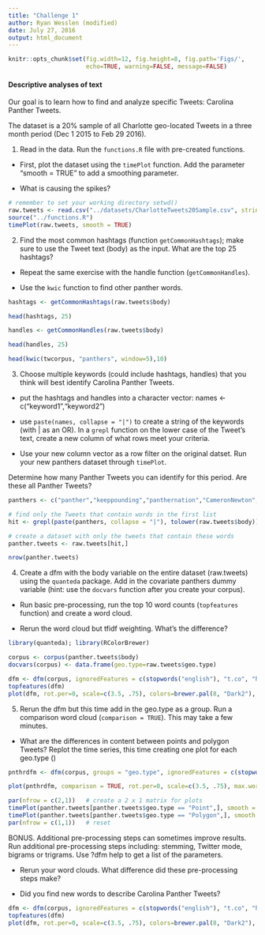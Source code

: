 ```yaml
---
title: "Challenge 1"
author: Ryan Wesslen (modified)
date: July 27, 2016
output: html_document
---
```


```r
knitr::opts_chunk$set(fig.width=12, fig.height=8, fig.path='Figs/',
                      echo=TRUE, warning=FALSE, message=FALSE)
```

#### Descriptive analyses of text

Our goal is to learn how to find and analyze specific Tweets: Carolina Panther Tweets.

The dataset is a 20% sample of all Charlotte geo-located Tweets in a three month period (Dec 1 2015 to Feb 29 2016).  

1. Read in the data. Run the `functions.R` file with pre-created functions. 

 * First, plot the dataset using the `timePlot` function. Add the parameter "smooth = TRUE" to add a smoothing parameter. 

 * What is causing the spikes?

```r
# remember to set your working directory setwd()
raw.tweets <- read.csv("../datasets/CharlotteTweets20Sample.csv", stringsAsFactors = F)
source("../functions.R")
timePlot(raw.tweets, smooth = TRUE)
```

2. Find the most common hashtags (function `getCommonHashtags`); make sure to use the Tweet text (body) as the input. What are the top 25 hashtags?

 * Repeat the same exercise with the handle function (`getCommonHandles`). 

 * Use the `kwic` function to find other panther words.

```r
hashtags <- getCommonHashtags(raw.tweets$body)

head(hashtags, 25)

handles <- getCommonHandles(raw.tweets$body)

head(handles, 25)

head(kwic(twcorpus, "panthers", window=5),10)
```

3. Choose multiple keywords (could include hashtags, handles) that you think will best identify Carolina Panther Tweets. 

  * put the hashtags and handles into a character vector: names <- c("keyword1","keyword2")

  * use `paste(names, collapse = "|")` to create a string of the keywords (with | as an OR). In a `grepl` function on the lower case of the Tweet's text, create a new column of what rows meet your criteria.

  * Use your new column vector as a row filter on the original datset. Run your new panthers dataset through `timePlot`.
  
Determine how many Panther Tweets you can identify for this period. Are these all Panther Tweets?

```r
panthers <- c("panther","keeppounding","panthernation","CameronNewton","LukeKuechly","cam newton ","thomas davis","greg olsen","kuechly","sb50","super bowl","sbvote","superbowl","keep pounding","camvp","josh norman")

# find only the Tweets that contain words in the first list
hit <- grepl(paste(panthers, collapse = "|"), tolower(raw.tweets$body))

# create a dataset with only the tweets that contain these words
panther.tweets <- raw.tweets[hit,]

nrow(panther.tweets)
```

4. Create a dfm with the body variable on the entire dataset (raw.tweets) using the `quanteda` package. Add in the covariate panthers dummy variable (hint: use the `docvars` function after you create your corpus). 

 * Run basic pre-processing, run the top 10 word counts (`topfeatures` function) and create a word cloud.

 * Rerun the word cloud but tfidf weighting. What's the difference?

```r
library(quanteda); library(RColorBrewer)

corpus <- corpus(panther.tweets$body)
docvars(corpus) <- data.frame(geo.type=raw.tweets$geo.type)

dfm <- dfm(corpus, ignoredFeatures = c(stopwords("english"), "t.co", "https", "rt", "amp", "http", "t.c", "can", "u"), ngrams=c(1,2))
topfeatures(dfm)
plot(dfm, rot.per=0, scale=c(3.5, .75), colors=brewer.pal(8, "Dark2"), max.words=100)
```

5. Rerun the dfm but this time add in the geo.type as a group. Run a comparison word cloud (`comparison = TRUE`). This may take a few minutes.

 * What are the differences in content between points and polygon Tweets? Replot the time series, this time creating one plot for each geo.type ()

```r
pnthrdfm <- dfm(corpus, groups = "geo.type", ignoredFeatures = c(stopwords("english"), "t.co", "https", "rt", "amp", "http", "t.c", "can", "u"), ngrams=c(1,2))

plot(pnthrdfm, comparison = TRUE, rot.per=0, scale=c(3.5, .75), max.words=100)

par(nfrow = c(2,1))   # create a 2 x 1 matrix for plots
timePlot(panther.tweets[panther.tweets$geo.type == "Point",], smooth = FALSE)
timePlot(panther.tweets[panther.tweets$geo.type == "Polygon",], smooth = FALSE)
par(nfrow = c(1,1))   # reset
```

BONUS. Additional pre-processing steps can sometimes improve results. Run additional pre-processing steps including: stemming, Twitter mode, bigrams or trigrams. Use ?dfm help to get a list of the parameters. 

* Rerun your word clouds. What difference did these pre-processing steps make?

* Did you find new words to describe Carolina Panther Tweets?

```r
dfm <- dfm(corpus, ignoredFeatures = c(stopwords("english"), "t.co", "https", "rt", "amp", "http", "t.c", "can", "u"), stem = TRUE, twitter = TRUE, ngrams=c(1,3))
topfeatures(dfm)
plot(dfm, rot.per=0, scale=c(3.5, .75), colors=brewer.pal(8, "Dark2"), max.words=100)
```
